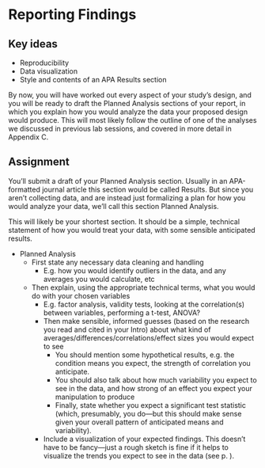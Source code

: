 # Reporting Findings  {.unnumbered}

## Key ideas

- Reproducibility
- Data visualization
- Style and contents of an APA Results section


By now, you will have worked out every aspect of your study’s design, and you will be ready to draft the Planned Analysis sections of your report, in which you explain how you would analyze the data your proposed design would produce. This will most likely follow the outline of one of the analyses we discussed in previous lab sessions, and covered in more detail in Appendix C. 


## Assignment

You’ll submit a draft of your Planned Analysis section. Usually in an APA-formatted journal article this section would be called Results. But since you aren’t collecting data, and are instead just formalizing a plan for how you would analyze your data, we’ll call this section Planned Analysis.

This will likely be your shortest section. It should be a simple, technical statement of how you would treat your data, with some sensible anticipated results.

- Planned Analysis
  - First state any necessary data cleaning and handling
    - E.g. how you would identify outliers in the data, and any averages you would calculate, etc
  - Then explain, using the appropriate technical terms, what you would do with your chosen variables
      - E.g. factor analysis, validity tests, looking at the correlation(s) between variables, performing a t-test, ANOVA?
    - Then make sensible, informed guesses (based on the research you read and cited in your Intro) about what kind of averages/differences/correlations/effect sizes you would expect to see
      - You should mention some hypothetical results, e.g. the condition means you expect, the strength of correlation you anticipate.
      - You should also talk about how much variability you expect to see in the data, and how strong of an effect you expect your manipulation to produce
      - Finally, state whether you expect a significant test statistic (which, presumably, you do—but this should make sense given your overall pattern of anticipated means and variability).
    - Include a visualization of your expected findings. This doesn’t have to be fancy—just a rough sketch is fine if it helps to visualize the trends you expect to see in the data (see p. ).
